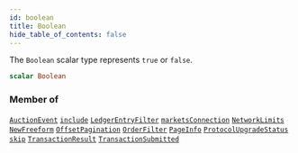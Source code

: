 ```yaml
---
id: boolean
title: Boolean
hide_table_of_contents: false
---
```








The `Boolean` scalar type represents `true` or `false`.

```graphql
scalar Boolean
```




### Member of

[`AuctionEvent`](/testnet/api/graphql/objects/auction-event)  <Badge class="secondary" text="object"/><Bullet />[`include`](/testnet/api/graphql/directives/include)  <Badge class="secondary" text="directive"/><Bullet />[`LedgerEntryFilter`](/testnet/api/graphql/inputs/ledger-entry-filter)  <Badge class="secondary" text="input"/><Bullet />[`marketsConnection`](/testnet/api/graphql/queries/markets-connection)  <Badge class="secondary" text="query"/><Bullet />[`NetworkLimits`](/testnet/api/graphql/objects/network-limits)  <Badge class="secondary" text="object"/><Bullet />[`NewFreeform`](/testnet/api/graphql/objects/new-freeform)  <Badge class="secondary" text="object"/><Bullet />[`OffsetPagination`](/testnet/api/graphql/inputs/offset-pagination)  <Badge class="secondary" text="input"/><Bullet />[`OrderFilter`](/testnet/api/graphql/inputs/order-filter)  <Badge class="secondary" text="input"/><Bullet />[`PageInfo`](/testnet/api/graphql/objects/page-info)  <Badge class="secondary" text="object"/><Bullet />[`ProtocolUpgradeStatus`](/testnet/api/graphql/objects/protocol-upgrade-status)  <Badge class="secondary" text="object"/><Bullet />[`skip`](/testnet/api/graphql/directives/skip)  <Badge class="secondary" text="directive"/><Bullet />[`TransactionResult`](/testnet/api/graphql/objects/transaction-result)  <Badge class="secondary" text="object"/><Bullet />[`TransactionSubmitted`](/testnet/api/graphql/objects/transaction-submitted)  <Badge class="secondary" text="object"/>



